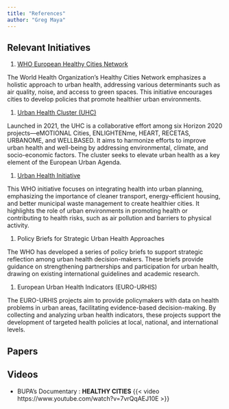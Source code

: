 ```yaml
---
title: "References"
author: "Greg Maya"
---
```



:::{.panel-tabset}
## Relevant Initiatives

1. [WHO European Healthy Cities Network](https://www.who.int/europe/groups/who-european-healthy-cities-network)

The World Health Organization's Healthy Cities Network emphasizes a holistic approach to urban health, addressing various determinants such as air quality, noise, and access to green spaces. This initiative encourages cities to develop policies that promote healthier urban environments. 

1. [Urban Health Cluster (UHC)](https://www.urban-health.eu/)

Launched in 2021, the UHC is a collaborative effort among six Horizon 2020 projects—eMOTIONAL Cities, ENLIGHTENme, HEART, RECETAS, URBANOME, and WELLBASED. It aims to harmonize efforts to improve urban health and well-being by addressing environmental, climate, and socio-economic factors. The cluster seeks to elevate urban health as a key element of the European Urban Agenda. 

1. [Urban Health Initiative](https://www.who.int/initiatives/urban-health-initiative)

This WHO initiative focuses on integrating health into urban planning, emphasizing the importance of cleaner transport, energy-efficient housing, and better municipal waste management to create healthier cities. It highlights the role of urban environments in promoting health or contributing to health risks, such as air pollution and barriers to physical activity. 

1. Policy Briefs for Strategic Urban Health Approaches

The WHO has developed a series of policy briefs to support strategic reflection among urban health decision-makers. These briefs provide guidance on strengthening partnerships and participation for urban health, drawing on existing international guidelines and academic research. 

1. European Urban Health Indicators (EURO-URHIS)

The EURO-URHIS projects aim to provide policymakers with data on health problems in urban areas, facilitating evidence-based decision-making. By collecting and analyzing urban health indicators, these projects support the development of targeted health policies at local, national, and international levels. 

## Papers

## Videos
- BUPA's Documentary : **HEALTHY CITIES**
{{< video https://www.youtube.com/watch?v=7vrQqAEJ10E >}}
:::